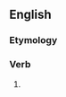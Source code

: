 ==English==

===Etymology===
{{suffix|stumble|est|lang=en}}

===Verb===
{{head|en|verb form}}

# {{en-archaic second-person singular of|stumble|lang=en}}